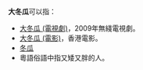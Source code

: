 '''大冬瓜'''可以指：
*[[大冬瓜_(電視劇)|大冬瓜 (電視劇)]]，2009年無綫電視劇。
*[[大冬瓜_(電影)|大冬瓜 (電影)]]，香港電影。
*[[冬瓜|冬瓜]]
*粵語俗語中指又矮又胖的人。

{{disambig|Cat=三字消歧义}}